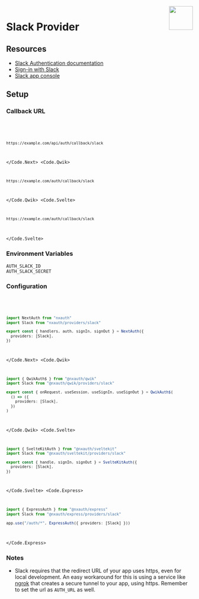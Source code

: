 
<img align="right" src="/img/providers/slack.svg" height="64" width="64" />

# Slack Provider

## Resources

- [Slack Authentication documentation](https://api.slack.com/authentication)
- [Sign-in with Slack](https://api.slack.com/docs/sign-in-with-slack)
- [Slack app console](https://api.slack.com/apps)

## Setup

### Callback URL

<Code>
  <Code.Next>

```bash
https://example.com/api/auth/callback/slack
```

  </Code.Next>
  <Code.Qwik>

```bash
https://example.com/auth/callback/slack
```

  </Code.Qwik>
  <Code.Svelte>

```bash
https://example.com/auth/callback/slack
```

  </Code.Svelte>
</Code>

### Environment Variables

```
AUTH_SLACK_ID
AUTH_SLACK_SECRET
```

### Configuration

<Code>
  <Code.Next>

```ts filename="/auth.ts"
import NextAuth from "nxauth"
import Slack from "nxauth/providers/slack"

export const { handlers, auth, signIn, signOut } = NextAuth({
  providers: [Slack],
})
```

  </Code.Next>
  <Code.Qwik>
  
```ts filename="/src/routes/plugin@nxauth.ts"
import { QwikAuth$ } from "@nxauth/qwik"
import Slack from "@nxauth/qwik/providers/slack"

export const { onRequest, useSession, useSignIn, useSignOut } = QwikAuth$(
  () => ({
    providers: [Slack],
  })
)
```

  </Code.Qwik>
  <Code.Svelte>

```ts filename="/src/auth.ts"
import { SvelteKitAuth } from "@nxauth/sveltekit"
import Slack from "@nxauth/sveltekit/providers/slack"

export const { handle, signIn, signOut } = SvelteKitAuth({
  providers: [Slack],
})
```

  </Code.Svelte>
  <Code.Express>

```ts filename="/src/app.ts"
import { ExpressAuth } from "@nxauth/express"
import Slack from "@nxauth/express/providers/slack"

app.use("/auth/*", ExpressAuth({ providers: [Slack] }))
```

  </Code.Express>
</Code>

### Notes

- Slack requires that the redirect URL of your app uses https, even for local development. An easy workaround for this is using a service like [ngrok](https://ngrok.com/) that creates a secure tunnel to your app, using https. Remember to set the url as `AUTH_URL` as well.
